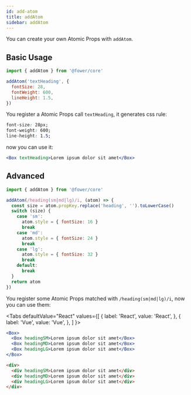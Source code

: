 ```yaml
---
id: add-atom
title: addAtom
sidebar: addAtom
---
```



You can create your own Atomic Props with `addAtom`.

## Basic Usage

```js
import { addAtom } from '@fower/core'

addAtom('textHeading', {
  fontSize: 28,
  fontWeight: 600,
  lineHeight: 1.5,
})
```

You register a Atomic Props call `textHeading`, it generates css rule:

```css
font-size: 28px;
font-weight: 600;
line-height: 1.5;
```

now you can use it:

```jsx live
<Box textHeading>Lorem ipsum dolor sit amet</Box>
```

## Advanced

```js
import { addAtom } from '@fower/core'

addAtom(/heading(sm|md|lg)/i, (atom) => {
  const size = atom.propKey.replace('heading', '').toLowerCase()
  switch (size) {
    case 'sm':
      atom.style = { fontSize: 16 }
      break
    case 'md':
      atom.style = { fontSize: 24 }
      break
    case 'lg':
      atom.style = { fontSize: 32 }
      break
    default:
      break
  }
  return atom
})
```

You register some Atomic Props matched with `/heading(sm|md|lg)/i`, now you can use them:

<Tabs
  defaultValue="React"
  values={[
    { label: 'React', value: 'React', },
    { label: 'Vue', value: 'Vue', },
  ]
}>
<TabItem value="React">

```jsx live
<Box>
  <Box headingSM>Lorem ipsum dolor sit amet</Box>
  <Box headingMD>Lorem ipsum dolor sit amet</Box>
  <Box headingLG>Lorem ipsum dolor sit amet</Box>
</Box>
```

</TabItem>
<TabItem value="Vue">

```html
<div>
  <div headingSM>Lorem ipsum dolor sit amet</div>
  <div headingMD>Lorem ipsum dolor sit amet</div>
  <div headingLG>Lorem ipsum dolor sit amet</div>
</div>
```

</TabItem>
</Tabs>
